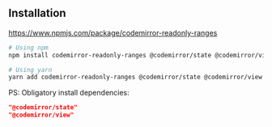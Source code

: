 
<Meta title="1. Installation" />

## Installation
https://www.npmjs.com/package/codemirror-readonly-ranges

```bash
# Using npm
npm install codemirror-readonly-ranges @codemirror/state @codemirror/view
```

```bash
# Using yarn
yarn add codemirror-readonly-ranges @codemirror/state @codemirror/view
```

PS: Obligatory install dependencies:
```json
"@codemirror/state"
"@codemirror/view"
``` 